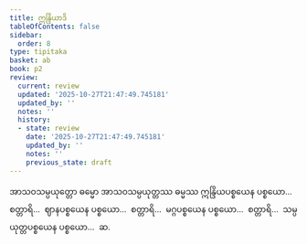 ```yaml
---
title: ဣန္ဒြိယာဒိ
tableOfContents: false
sidebar:
  order: 8
type: tipitaka
basket: ab
book: p2
review:
  current: review
  updated: '2025-10-27T21:47:49.745181'
  updated_by: ''
  notes: ''
  history:
  - state: review
    date: '2025-10-27T21:47:49.745181'
    updated_by: ''
    notes: ''
    previous_state: draft
---
```



<ReviewStatus review={frontmatter.review} showDetails={true} />

<HypothesisAnnotation frontmatter={frontmatter} />

<DynamicBreadcrumb />

<Division number="96" book="p2" e="ch" v="38" p="77">

<Paragraph number="1228" book="p2">
အာသဝသမ္ပယုတ္တော ဓမ္မော အာသဝသမ္ပယုတ္တဿ ဓမ္မဿ ဣန္ဒြိယပစ္စယေန ပစ္စယော…  စတ္တာရိ…  ဈာနပစ္စယေန ပစ္စယော…  စတ္တာရိ…  မဂ္ဂပစ္စယေန ပစ္စယော…  စတ္တာရိ…  သမ္ပယုတ္တပစ္စယေန ပစ္စယော…  ဆ.
</Paragraph>
</Division>